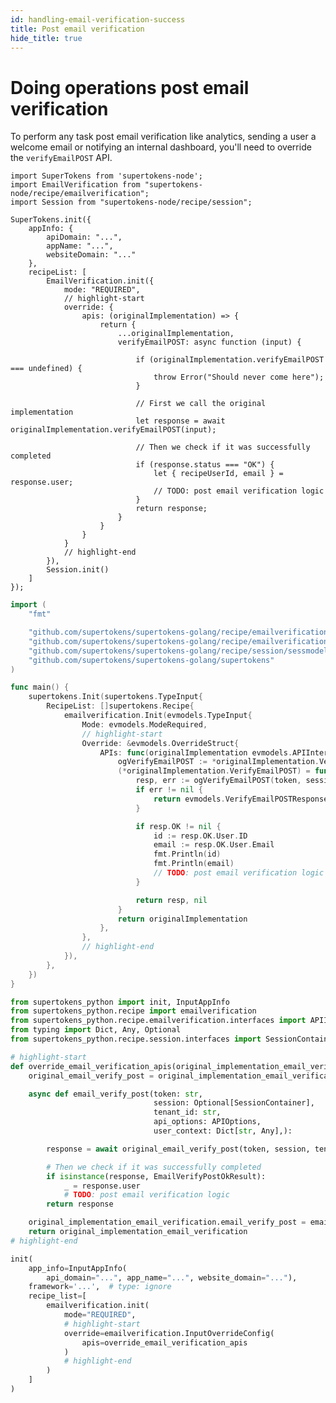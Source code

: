 ```yaml
---
id: handling-email-verification-success
title: Post email verification
hide_title: true
---
```


<!-- COPY DOCS -->
<!-- ./thirdpartyemailpassword/common-customizations/email-verification/handling-email-verification-success.mdx -->


# Doing operations post email verification

To perform any task post email verification like analytics, sending a user a welcome email or notifying an internal dashboard, you'll need to override the `verifyEmailPOST` API.

<BackendSDKTabs>
<TabItem value="nodejs">

```tsx
import SuperTokens from 'supertokens-node';
import EmailVerification from "supertokens-node/recipe/emailverification";
import Session from "supertokens-node/recipe/session";

SuperTokens.init({
    appInfo: {
        apiDomain: "...",
        appName: "...",
        websiteDomain: "..."
    },
    recipeList: [
        EmailVerification.init({
            mode: "REQUIRED",
            // highlight-start
            override: {
                apis: (originalImplementation) => {
                    return {
                        ...originalImplementation,
                        verifyEmailPOST: async function (input) {

                            if (originalImplementation.verifyEmailPOST === undefined) {
                                throw Error("Should never come here");
                            }

                            // First we call the original implementation
                            let response = await originalImplementation.verifyEmailPOST(input);

                            // Then we check if it was successfully completed
                            if (response.status === "OK") {
                                let { recipeUserId, email } = response.user;
                                // TODO: post email verification logic
                            }
                            return response;
                        }
                    }
                }
            }
            // highlight-end
        }),
        Session.init()
    ]
});
```
</TabItem>
<TabItem value="go">

```go
import (
	"fmt"

	"github.com/supertokens/supertokens-golang/recipe/emailverification"
	"github.com/supertokens/supertokens-golang/recipe/emailverification/evmodels"
	"github.com/supertokens/supertokens-golang/recipe/session/sessmodels"
	"github.com/supertokens/supertokens-golang/supertokens"
)

func main() {
	supertokens.Init(supertokens.TypeInput{
		RecipeList: []supertokens.Recipe{
			emailverification.Init(evmodels.TypeInput{
				Mode: evmodels.ModeRequired,
				// highlight-start
				Override: &evmodels.OverrideStruct{
					APIs: func(originalImplementation evmodels.APIInterface) evmodels.APIInterface {
						ogVerifyEmailPOST := *originalImplementation.VerifyEmailPOST
						(*originalImplementation.VerifyEmailPOST) = func(token string, sessionContainer sessmodels.SessionContainer, tenantId string, options evmodels.APIOptions, userContext supertokens.UserContext) (evmodels.VerifyEmailPOSTResponse, error) {
							resp, err := ogVerifyEmailPOST(token, sessionContainer, tenantId, options, userContext)
							if err != nil {
								return evmodels.VerifyEmailPOSTResponse{}, err
							}

							if resp.OK != nil {
								id := resp.OK.User.ID
								email := resp.OK.User.Email
								fmt.Println(id)
								fmt.Println(email)
								// TODO: post email verification logic
							}

							return resp, nil
						}
						return originalImplementation
					},
				},
				// highlight-end
			}),
		},
	})
}
```
</TabItem>
<TabItem value="python">

```python
from supertokens_python import init, InputAppInfo
from supertokens_python.recipe import emailverification
from supertokens_python.recipe.emailverification.interfaces import APIInterface, APIOptions, EmailVerifyPostOkResult
from typing import Dict, Any, Optional
from supertokens_python.recipe.session.interfaces import SessionContainer

# highlight-start
def override_email_verification_apis(original_implementation_email_verification: APIInterface):
    original_email_verify_post = original_implementation_email_verification.email_verify_post

    async def email_verify_post(token: str,
                                session: Optional[SessionContainer],
                                tenant_id: str,
                                api_options: APIOptions,
                                user_context: Dict[str, Any],):

        response = await original_email_verify_post(token, session, tenant_id, api_options, user_context)

        # Then we check if it was successfully completed
        if isinstance(response, EmailVerifyPostOkResult):
            _ = response.user
            # TODO: post email verification logic
        return response

    original_implementation_email_verification.email_verify_post = email_verify_post
    return original_implementation_email_verification
# highlight-end

init(
    app_info=InputAppInfo(
        api_domain="...", app_name="...", website_domain="..."),
    framework='...',  # type: ignore
    recipe_list=[
        emailverification.init(
            mode="REQUIRED",
            # highlight-start
            override=emailverification.InputOverrideConfig(
                apis=override_email_verification_apis
            )
            # highlight-end
        )
    ]
)
```

</TabItem>
</BackendSDKTabs>
